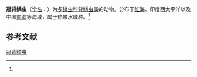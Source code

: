 {{Speciesbox
| name = 冠背鳞虫
| status = 
| status_system = 
| image = 
| genus = Lepidonotus
| species = cristatus
| authority = (Grube, 1876)<ref name='id10428'>{{cite web| url =http://www.bioinfo.cn/db05/BjdwSpecies.php?action=view&id=10428| title =冠背鳞虫| work =《中国动物物种编目数据库》| publisher =中国科学院微生物研究所| author =中国科学院动物研究所| accessdate =2009-04-16| deadurl =yes| archiveurl =https://web.archive.org/web/20131203122335/http://www.bioinfo.cn/db05/BjdwSpecies.php?action=view| archivedate =2013-12-03}}</ref>
}}

'''冠背鳞虫'''（[[学名|学名]]：{{lang|la|''Lepidonotus cristatus''}}）为[[多鳞虫科|多鳞虫科]][[背鳞虫属|背鳞虫属]]的动物。分布于[[红海|红海]]、印度西太平洋以及中国[[南海|南海]]等海域，属于热带水域种。<ref name='id10428'/>

== 参考文献 ==
{{reflist}}

{{Wikispecies|Lepidonotus cristatus}}
{{Taxonbar|from=Q1839894}}

[[Category:背鳞虫属|冠背鳞虫]]


{{环节动物小作品}}